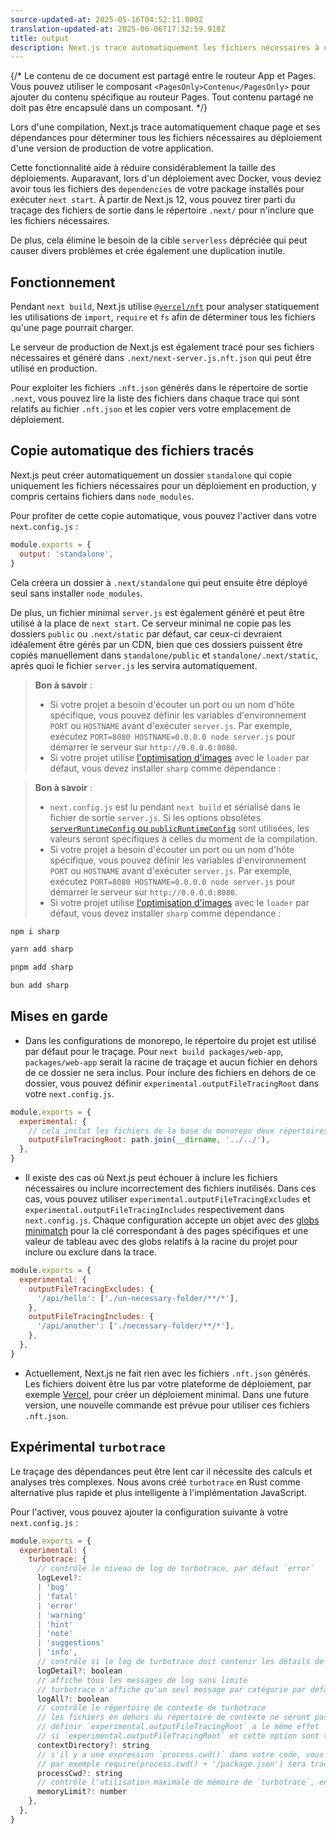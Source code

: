 ```yaml
---
source-updated-at: 2025-05-16T04:52:11.000Z
translation-updated-at: 2025-06-06T17:32:59.910Z
title: output
description: Next.js trace automatiquement les fichiers nécessaires à chaque page pour faciliter le déploiement de votre application. Découvrez comment cela fonctionne ici.
---
```


{/* Le contenu de ce document est partagé entre le routeur App et Pages. Vous pouvez utiliser le composant `<PagesOnly>Contenu</PagesOnly>` pour ajouter du contenu spécifique au routeur Pages. Tout contenu partagé ne doit pas être encapsulé dans un composant. */}

Lors d'une compilation, Next.js trace automatiquement chaque page et ses dépendances pour déterminer tous les fichiers nécessaires au déploiement d'une version de production de votre application.

Cette fonctionnalité aide à réduire considérablement la taille des déploiements. Auparavant, lors d'un déploiement avec Docker, vous deviez avoir tous les fichiers des `dependencies` de votre package installés pour exécuter `next start`. À partir de Next.js 12, vous pouvez tirer parti du traçage des fichiers de sortie dans le répertoire `.next/` pour n'inclure que les fichiers nécessaires.

De plus, cela élimine le besoin de la cible `serverless` dépréciée qui peut causer divers problèmes et crée également une duplication inutile.

## Fonctionnement

Pendant `next build`, Next.js utilise [`@vercel/nft`](https://github.com/vercel/nft) pour analyser statiquement les utilisations de `import`, `require` et `fs` afin de déterminer tous les fichiers qu'une page pourrait charger.

Le serveur de production de Next.js est également tracé pour ses fichiers nécessaires et généré dans `.next/next-server.js.nft.json` qui peut être utilisé en production.

Pour exploiter les fichiers `.nft.json` générés dans le répertoire de sortie `.next`, vous pouvez lire la liste des fichiers dans chaque trace qui sont relatifs au fichier `.nft.json` et les copier vers votre emplacement de déploiement.

## Copie automatique des fichiers tracés

Next.js peut créer automatiquement un dossier `standalone` qui copie uniquement les fichiers nécessaires pour un déploiement en production, y compris certains fichiers dans `node_modules`.

Pour profiter de cette copie automatique, vous pouvez l'activer dans votre `next.config.js` :

```js filename="next.config.js"
module.exports = {
  output: 'standalone',
}
```

Cela créera un dossier à `.next/standalone` qui peut ensuite être déployé seul sans installer `node_modules`.

De plus, un fichier minimal `server.js` est également généré et peut être utilisé à la place de `next start`. Ce serveur minimal ne copie pas les dossiers `public` ou `.next/static` par défaut, car ceux-ci devraient idéalement être gérés par un CDN, bien que ces dossiers puissent être copiés manuellement dans `standalone/public` et `standalone/.next/static`, après quoi le fichier `server.js` les servira automatiquement.

<AppOnly>

> **Bon à savoir** :
>
> - Si votre projet a besoin d'écouter un port ou un nom d'hôte spécifique, vous pouvez définir les variables d'environnement `PORT` ou `HOSTNAME` avant d'exécuter `server.js`. Par exemple, exécutez `PORT=8080 HOSTNAME=0.0.0.0 node server.js` pour démarrer le serveur sur `http://0.0.0.0:8080`.
> - Si votre projet utilise [l'optimisation d'images](/docs/app/building-your-application/optimizing/images) avec le `loader` par défaut, vous devez installer `sharp` comme dépendance :

</AppOnly>

<PagesOnly>

> **Bon à savoir** :
>
> - `next.config.js` est lu pendant `next build` et sérialisé dans le fichier de sortie `server.js`. Si les options obsolètes [`serverRuntimeConfig` ou `publicRuntimeConfig`](/docs/pages/api-reference/next-config-js/runtime-configuration) sont utilisées, les valeurs seront spécifiques à celles du moment de la compilation.
> - Si votre projet a besoin d'écouter un port ou un nom d'hôte spécifique, vous pouvez définir les variables d'environnement `PORT` ou `HOSTNAME` avant d'exécuter `server.js`. Par exemple, exécutez `PORT=8080 HOSTNAME=0.0.0.0 node server.js` pour démarrer le serveur sur `http://0.0.0.0:8080`.
> - Si votre projet utilise [l'optimisation d'images](/docs/pages/building-your-application/optimizing/images) avec le `loader` par défaut, vous devez installer `sharp` comme dépendance :

</PagesOnly>

```bash filename="Terminal"
npm i sharp
```

```bash filename="Terminal"
yarn add sharp
```

```bash filename="Terminal"
pnpm add sharp
```

```bash filename="Terminal"
bun add sharp
```

## Mises en garde

- Dans les configurations de monorepo, le répertoire du projet est utilisé par défaut pour le traçage. Pour `next build packages/web-app`, `packages/web-app` serait la racine de traçage et aucun fichier en dehors de ce dossier ne sera inclus. Pour inclure des fichiers en dehors de ce dossier, vous pouvez définir `experimental.outputFileTracingRoot` dans votre `next.config.js`.

```js filename="packages/web-app/next.config.js"
module.exports = {
  experimental: {
    // cela inclut les fichiers de la base du monorepo deux répertoires au-dessus
    outputFileTracingRoot: path.join(__dirname, '../../'),
  },
}
```

- Il existe des cas où Next.js peut échouer à inclure les fichiers nécessaires ou inclure incorrectement des fichiers inutilisés. Dans ces cas, vous pouvez utiliser `experimental.outputFileTracingExcludes` et `experimental.outputFileTracingIncludes` respectivement dans `next.config.js`. Chaque configuration accepte un objet avec des [globs minimatch](https://www.npmjs.com/package/minimatch) pour la clé correspondant à des pages spécifiques et une valeur de tableau avec des globs relatifs à la racine du projet pour inclure ou exclure dans la trace.

```js filename="next.config.js"
module.exports = {
  experimental: {
    outputFileTracingExcludes: {
      '/api/hello': ['./un-necessary-folder/**/*'],
    },
    outputFileTracingIncludes: {
      '/api/another': ['./necessary-folder/**/*'],
    },
  },
}
```

- Actuellement, Next.js ne fait rien avec les fichiers `.nft.json` générés. Les fichiers doivent être lus par votre plateforme de déploiement, par exemple [Vercel](https://vercel.com), pour créer un déploiement minimal. Dans une future version, une nouvelle commande est prévue pour utiliser ces fichiers `.nft.json`.

## Expérimental `turbotrace`

Le traçage des dépendances peut être lent car il nécessite des calculs et analyses très complexes. Nous avons créé `turbotrace` en Rust comme alternative plus rapide et plus intelligente à l'implémentation JavaScript.

Pour l'activer, vous pouvez ajouter la configuration suivante à votre `next.config.js` :

```js filename="next.config.js"
module.exports = {
  experimental: {
    turbotrace: {
      // contrôle le niveau de log de turbotrace, par défaut `error`
      logLevel?:
      | 'bug'
      | 'fatal'
      | 'error'
      | 'warning'
      | 'hint'
      | 'note'
      | 'suggestions'
      | 'info',
      // contrôle si le log de turbotrace doit contenir les détails de l'analyse, par défaut `false`
      logDetail?: boolean
      // affiche tous les messages de log sans limite
      // turbotrace n'affiche qu'un seul message par catégorie par défaut
      logAll?: boolean
      // contrôle le répertoire de contexte de turbotrace
      // les fichiers en dehors du répertoire de contexte ne seront pas tracés
      // définir `experimental.outputFileTracingRoot` a le même effet
      // si `experimental.outputFileTracingRoot` et cette option sont tous deux définis, `experimental.turbotrace.contextDirectory` sera utilisé
      contextDirectory?: string
      // s'il y a une expression `process.cwd()` dans votre code, vous pouvez définir cette option pour indiquer à `turbotrace` la valeur de `process.cwd()` pendant le traçage.
      // par exemple require(process.cwd() + '/package.json') sera tracé comme require('/path/to/cwd/package.json')
      processCwd?: string
      // contrôle l'utilisation maximale de mémoire de `turbotrace`, en `MB`, par défaut `6000`.
      memoryLimit?: number
    },
  },
}
```